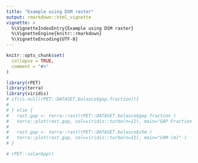 ```yaml
---
title: "Example using DSM raster"
output: rmarkdown::html_vignette
vignette: >
  %\VignetteIndexEntry{Example using DSM raster}
  %\VignetteEngine{knitr::rmarkdown}
  %\VignetteEncoding{UTF-8}
---
```


```r
knitr::opts_chunk$set(
  collapse = TRUE,
  comment = "#>"
)
```

```r
library(rPET)
library(terra)
library(viridis)
# if(is.null(rPET::DATASET.bolasco$gap.fraction)){
#    
# } else {
#   rast.gap <- terra::rast(rPET::DATASET.bolasco$gap.fraction )
#   terra::plot(rast.gap, col=viridis::turbo(n=12), main="GAP Fraction Villa Bolasco (%)" )
#   
#   rast.gap <- terra::rast(rPET::DATASET.bolasco$chm )
#   terra::plot(rast.gap, col=viridis::turbo(n=12), main="CHM (m)" )
# }


```

```r

# rPET::solarApp()

```
